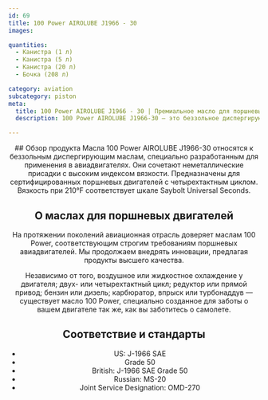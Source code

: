 ```yaml
---
id: 69
title: 100 Power AIROLUBE J1966 - 30
images:

quantities:
  - Канистра (1 л)
  - Канистра (5 л)
  - Канистра (20 л)
  - Бочка (208 л)

category: aviation
subcategory: piston
meta:
  title: 100 Power AIROLUBE J1966 - 30 | Премиальное масло для поршневых авиадвигателей
  description: 100 Power AIROLUBE J1966-30 — это беззольное диспергирующее масло для поршневых двигателей, разработанное для четырехтактных авиадвигателей. Сочетает высоковязкие базовые масла с неметаллическими присадками, обеспечивая отличную стабильность и защиту. Соответствует стандартам J-1966 SAE (США и Великобритания) класс 50, российскому MS-20 и обозначению совместной службы OMD-270.

---
```


<Header>
  ## Обзор продукта
  Масла 100 Power AIROLUBE J1966-30 относятся к беззольным диспергирующим маслам, специально разработанным для применения в авиадвигателях. Они сочетают неметаллические присадки с высоким индексом вязкости. Предназначены для сертифицированных поршневых двигателей с четырехтактным циклом. Вязкость при 210°F соответствует шкале Saybolt Universal Seconds.

  ## О маслах для поршневых двигателей
  На протяжении поколений авиационная отрасль доверяет маслам 100 Power, соответствующим строгим требованиям поршневых авиадвигателей. Мы продолжаем внедрять инновации, предлагая продукты высшего качества.

  Независимо от того, воздушное или жидкостное охлаждение у двигателя; двух- или четырехтактный цикл; редуктор или прямой привод; бензин или дизель; карбюратор, впрыск или турбонаддув — существует масло 100 Power, специально созданное для заботы о вашем двигателе так же, как вы заботитесь о самолете.

  ## Соответствие и стандарты
  - US: J-1966 SAE
  - Grade 50
  - British: J-1966 SAE Grade 50
  - Russian: MS-20
  - Joint Service Designation: OMD-270

</Header>
